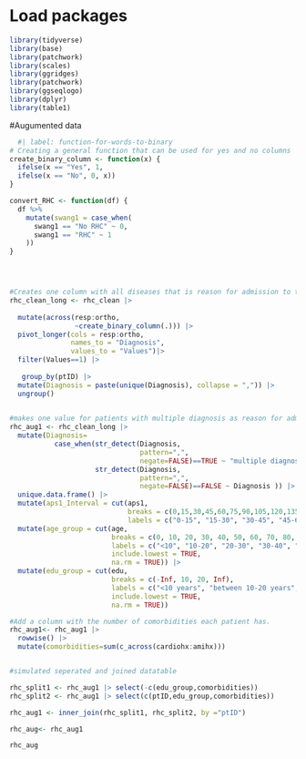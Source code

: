 # Load packages
```r
library(tidyverse)
library(base)
library(patchwork)
library(scales)
library(ggridges)
library(patchwork)
library(ggseqlogo)
library(dplyr)
library(table1)
```

#Augumented data
```r
  #| label: function-for-words-to-binary
# Creating a general function that can be used for yes and no columns
create_binary_column <- function(x) {
  ifelse(x == "Yes", 1, 
  ifelse(x == "No", 0, x))
}

convert_RHC <- function(df) {
  df %>%
    mutate(swang1 = case_when(
      swang1 == "No RHC" ~ 0,
      swang1 == "RHC" ~ 1
    ))
}




#Creates one column with all diseases that is reason for admission to the hospital, instead of them all being present for all patients.
rhc_clean_long <- rhc_clean |>
    
  mutate(across(resp:ortho, 
                ~create_binary_column(.))) |>
  pivot_longer(cols = resp:ortho,
               names_to = "Diagnosis",
               values_to = "Values")|> 
  filter(Values==1) |> 
  
   group_by(ptID) |> 
  mutate(Diagnosis = paste(unique(Diagnosis), collapse = ",")) |> 
  ungroup() 
  

#makes one value for patients with multiple diagnosis as reason for admission and delete repeated columns
rhc_aug1 <- rhc_clean_long |>
  mutate(Diagnosis=
           case_when(str_detect(Diagnosis, 
                                pattern=",",
                                negate=FALSE)==TRUE ~ "multiple diagnosis", 
                     str_detect(Diagnosis, 
                                pattern=",",
                                negate=FALSE)==FALSE ~ Diagnosis )) |> 
  unique.data.frame() |> 
  mutate(aps1_Interval = cut(aps1, 
                             breaks = c(0,15,30,45,60,75,90,105,120,135,150), 
                             labels = c("0-15", "15-30", "30-45", "45-60", "60-75","75-90", "90-105", "105-120", "120-135", "135-150"))) |> 
  mutate(age_group = cut(age, 
                         breaks = c(0, 10, 20, 30, 40, 50, 60, 70, 80, 90, Inf), 
                         labels = c("<10", "10-20", "20-30", "30-40", "40-50", "50-60", "60-70", "70-80", "80-90", "> 90"), 
                         include.lowest = TRUE, 
                         na.rm = TRUE)) |> 
  mutate(edu_group = cut(edu,
                         breaks = c(-Inf, 10, 20, Inf), 
                         labels = c("<10 years", "between 10-20 years", ">20 years"),
                         include.lowest = TRUE,
                         na.rm = TRUE))

#Add a column with the number of comorbidities each patient has.
rhc_aug1<- rhc_aug1 |>
  rowwise() |> 
  mutate(comorbidities=sum(c_across(cardiohx:amihx)))


#simulated seperated and joined datatable

rhc_split1 <- rhc_aug1 |> select(-c(edu_group,comorbidities)) 
rhc_split2 <- rhc_aug1 |> select(c(ptID,edu_group,comorbidities))

rhc_aug1 <- inner_join(rhc_split1, rhc_split2, by ="ptID")


```

```r
rhc_aug<- rhc_aug1

rhc_aug
```







